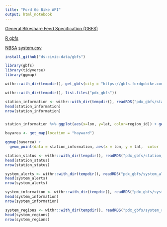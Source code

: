 ```yaml
---
title: "Ford Go Bike API"
output: html_notebook
---
```


[General Bikeshare Feed Specification (GBFS)](https://github.com/NABSA/gbfs/blob/master/gbfs.md)

[R gbfs](https://github.com/ds-civic-data/gbfs)

[NBSA](https://github.com/NABSA) [system.csv](https://github.com/NABSA/gbfs/blob/master/systems.csv)



```r
install_github("ds-civic-data/gbfs")
```

```r
library(gbfs)
library(tidyverse)
library(ggmap)
```

```r
withr::with_dir(tempdir(), get_gbfs(city = "https://gbfs.fordgobike.com/gbfs/gbfs.json", feeds = "all", directory = "pdx_gbfs"))

withr::with_dir(tempdir(), list.files("pdx_gbfs"))
```

```r
station_information <- withr::with_dir(tempdir(), readRDS("pdx_gbfs/station_information.rds"))
head(station_information)
nrow(station_information)


station_information %>% ggplot(aes(x=lon, y=lat, color=region_id)) + geom_point()

bayarea <- get_map(location = "hayward")

ggmap(bayarea) +
  geom_point(data = station_information, aes(x = lon, y = lat,  color  = region_id, alpha = 0.1), size = 2, shape = 19)  # 21

```

```r
station_status <- withr::with_dir(tempdir(), readRDS("pdx_gbfs/station_status.rds"))
head(station_status)
nrow(station_status)
```

```r
system_alerts <- withr::with_dir(tempdir(), readRDS("pdx_gbfs/system_alerts.rds"))
head(system_alerts)
nrow(system_alerts)
```

```r
system_information <- withr::with_dir(tempdir(), readRDS("pdx_gbfs/system_information.rds"))
head(system_information)
nrow(system_information)
```

```r
system_regions <- withr::with_dir(tempdir(), readRDS("pdx_gbfs/system_regions.rds"))
head(system_regions)
nrow(system_regions)
```


